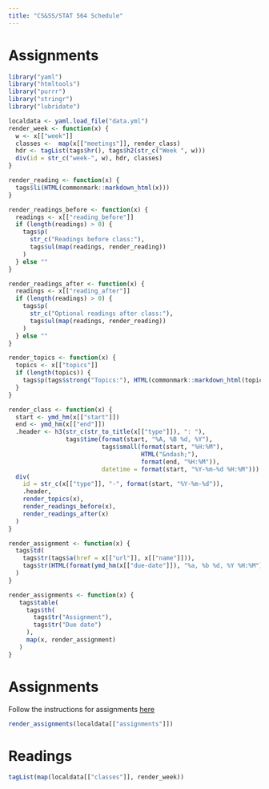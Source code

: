 ```yaml
---
title: "CS&SS/STAT 564 Schedule"
---
```


# Assignments

```r
library("yaml")
library("htmltools")
library("purrr")
library("stringr")
library("lubridate")

localdata <- yaml.load_file("data.yml")
render_week <- function(x) {
  w <- x[["week"]]
  classes <-  map(x[["meetings"]], render_class)
  hdr <- tagList(tags$hr(), tags$h2(str_c("Week ", w)))
  div(id = str_c("week-", w), hdr, classes)
}

render_reading <- function(x) {
  tags$li(HTML(commonmark::markdown_html(x)))
}

render_readings_before <- function(x) {
  readings <- x[["reading_before"]]
  if (length(readings) > 0) {
    tags$p(
      str_c("Readings before class:"),
      tags$ul(map(readings, render_reading))
    )    
  } else ""
}

render_readings_after <- function(x) {
  readings <- x[["reading_after"]]
  if (length(readings) > 0) {
    tags$p(
      str_c("Optional readings after class:"),
      tags$ul(map(readings, render_reading))
    )
  } else ""
}

render_topics <- function(x) {
  topics <- x[["topics"]]
  if (length(topics)) {
    tags$p(tags$strong("Topics:"), HTML(commonmark::markdown_html(topics)))
  }
}

render_class <- function(x) {
  start <- ymd_hm(x[["start"]])
  end <- ymd_hm(x[["end"]])
  .header <- h3(str_c(str_to_title(x[["type"]]), ": "),
                tags$time(format(start, "%A, %B %d, %Y"),
                          tags$small(format(start, "%H:%M"),
                                     HTML("&ndash;"),
                                     format(end, "%H:%M")),
                          datetime = format(start, "%Y-%m-%d %H:%M")))
  div(
    id = str_c(x[["type"]], "-", format(start, "%Y-%m-%d")),
    .header,
    render_topics(x),
    render_readings_before(x),
    render_readings_after(x)
  )
}

render_assignment <- function(x) {
  tags$td(
    tags$tr(tags$a(href = x[["url"]], x[["name"]])),
    tags$tr(HTML(format(ymd_hm(x[["due-date"]]), "%a, %b %d, %Y %H:%M")))
  )
}

render_assignments <- function(x) {
   tags$table(
     tags$th(
       tags$tr("Assignment"),
       tags$tr("Due date")
     ),
     map(x, render_assignment)
   )
}

```

# Assignments

Follow the instructions for assignments [here](assignments.html)

```r
render_assignments(localdata[["assignments"]])
```


# Readings

```r
tagList(map(localdata[["classes"]], render_week))
```
